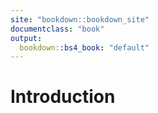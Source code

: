 ```yaml
---
site: "bookdown::bookdown_site"
documentclass: "book"
output:
  bookdown::bs4_book: "default"
---
```


# Introduction